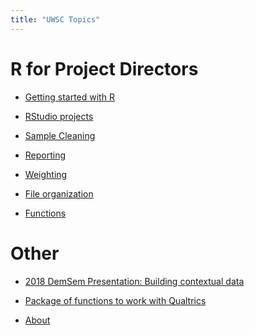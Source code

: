 ---
title: "UWSC Topics"
---

# R for Project Directors

-   [Getting started with R](basic.qmd)

-   [RStudio projects](projects.qmd)

-   [Sample Cleaning](sample_clean.qmd)

-   [Reporting](reporting.qmd)

-   [Weighting](weighting.qmd)

-   [File organization](org.qmd)

-   [Functions](functions.qmd)

# Other

-   [2018 DemSem Presentation: Building contextual data](https://github.com/nrjjones/BuildingContextualData)

-   [Package of functions to work with Qualtrics](https://github.com/nrjjones/Qtools)

-   [About](about.qmd)
